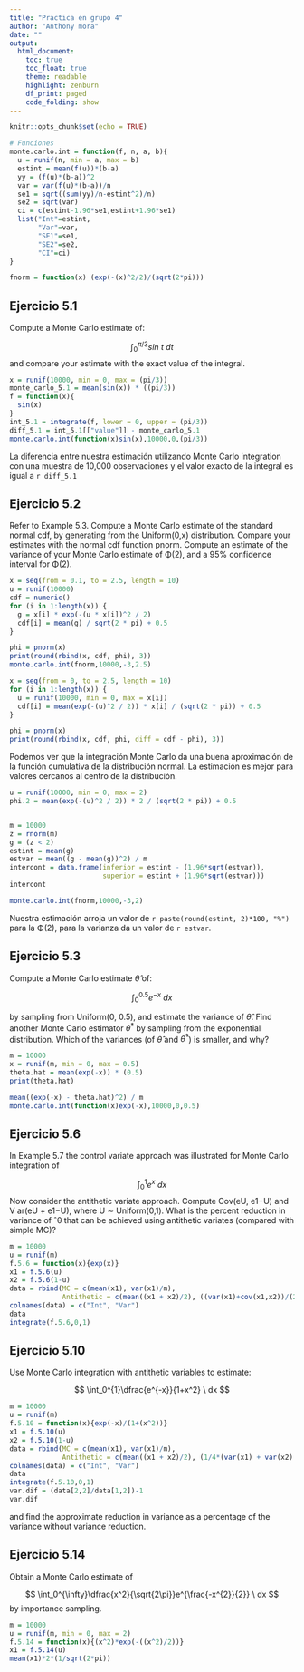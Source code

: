 ```yaml
---
title: "Practica en grupo 4"
author: "Anthony mora"
date: ""
output: 
  html_document:
    toc: true
    toc_float: true
    theme: readable
    highlight: zenburn
    df_print: paged
    code_folding: show
---
```


```r
knitr::opts_chunk$set(echo = TRUE)
```

```r
# Funciones
monte.carlo.int = function(f, n, a, b){
  u = runif(n, min = a, max = b)
  estint = mean(f(u))*(b-a)
  yy = (f(u)*(b-a))^2
  var = var(f(u)*(b-a))/n
  se1 = sqrt((sum(yy)/n-estint^2)/n)
  se2 = sqrt(var)
  ci = c(estint-1.96*se1,estint+1.96*se1)
  list("Int"=estint,
       "Var"=var,
       "SE1"=se1,
       "SE2"=se2,
       "CI"=ci)
}

fnorm = function(x) (exp(-(x)^2/2)/(sqrt(2*pi)))
```


## Ejercicio 5.1

Compute a Monte Carlo estimate of:

$$ \int_0^{\pi/3}sin \ t \ dt $$
and compare your estimate with the exact value of the integral.


```r
x = runif(10000, min = 0, max = (pi/3))
monte_carlo_5.1 = mean(sin(x)) * ((pi/3))
f = function(x){
  sin(x)
}
int_5.1 = integrate(f, lower = 0, upper = (pi/3))
diff_5.1 = int_5.1[["value"]] - monte_carlo_5.1
monte.carlo.int(function(x)sin(x),10000,0,(pi/3))
```
La diferencia entre nuestra estimación utilizando Monte Carlo integration con una muestra de 10,000 observaciones y el valor exacto de la integral es igual a `r diff_5.1`

## Ejercicio 5.2

Refer to Example 5.3. Compute a Monte Carlo estimate of the standard normal cdf, by generating from the Uniform(0,x) distribution. Compare your estimates with the normal cdf function pnorm. Compute an estimate of the variance of your Monte Carlo estimate of Φ(2), and a 95% confidence interval for Φ(2).

```r
x = seq(from = 0.1, to = 2.5, length = 10)
u = runif(10000)
cdf = numeric()
for (i in 1:length(x)) {
  g = x[i] * exp(-(u * x[i])^2 / 2)
  cdf[i] = mean(g) / sqrt(2 * pi) + 0.5
}

phi = pnorm(x)
print(round(rbind(x, cdf, phi), 3))
monte.carlo.int(fnorm,10000,-3,2.5)
```

```r
x = seq(from = 0, to = 2.5, length = 10)
for (i in 1:length(x)) {
  u = runif(10000, min = 0, max = x[i])
  cdf[i] = mean(exp(-(u)^2 / 2)) * x[i] / (sqrt(2 * pi)) + 0.5
}

phi = pnorm(x)
print(round(rbind(x, cdf, phi, diff = cdf - phi), 3))
```
Podemos ver que la integración Monte Carlo da una buena aproximación de la función cumulativa de la distribución normal. La estimación es mejor para valores cercanos al centro de la distribución.


```r
u = runif(10000, min = 0, max = 2)
phi.2 = mean(exp(-(u)^2 / 2)) * 2 / (sqrt(2 * pi)) + 0.5


m = 10000
z = rnorm(m)
g = (z < 2)
estint = mean(g)
estvar = mean((g - mean(g))^2) / m
intercont = data.frame(inferior = estint - (1.96*sqrt(estvar)),
                       superior = estint + (1.96*sqrt(estvar)))
intercont

monte.carlo.int(fnorm,10000,-3,2)


```
Nuestra estimación arroja un valor de `r paste(round(estint, 2)*100, "%")`
para la Φ(2), para la varianza da un valor de `r estvar`.


## Ejercicio 5.3

Compute a Monte Carlo estimate $\hat\theta$ of:

$$ \int_0^{0.5}e^{-x} \ dx $$

by sampling from Uniform(0, 0.5), and estimate the variance of $\hat\theta$. Find another Monte Carlo estimator $\theta^*$ by sampling from the exponential distribution. Which of the variances (of $\hat\theta$ and $\hat\theta^*$) is smaller, and why?

```r
m = 10000
x = runif(m, min = 0, max = 0.5)
theta.hat = mean(exp(-x)) * (0.5)
print(theta.hat)

mean((exp(-x) - theta.hat)^2) / m
monte.carlo.int(function(x)exp(-x),10000,0,0.5)
```



## Ejercicio 5.6

In Example 5.7 the control variate approach was illustrated for Monte Carlo integration of


$$ \int_0^{1}e^x \ dx $$
Now consider the antithetic variate approach. Compute Cov(eU, e1−U) and V ar(eU + e1−U), where U ∼ Uniform(0,1). What is the percent reduction in variance of ˆθ that can be achieved using antithetic variates (compared with simple MC)?

```r
m = 10000
u = runif(m)
f.5.6 = function(x){exp(x)}
x1 = f.5.6(u)
x2 = f.5.6(1-u)
data = rbind(MC = c(mean(x1), var(x1)/m),
             Antithetic = c(mean((x1 + x2)/2), ((var(x1)+cov(x1,x2))/(2*m))))
colnames(data) = c("Int", "Var")
data
integrate(f.5.6,0,1)
```

## Ejercicio 5.10

Use Monte Carlo integration with antithetic variables to estimate:


$$ \int_0^{1}\dfrac{e^{-x}}{1+x^2} \ dx $$


```r
m = 10000
u = runif(m)
f.5.10 = function(x){exp(-x)/(1+(x^2))}
x1 = f.5.10(u)
x2 = f.5.10(1-u)
data = rbind(MC = c(mean(x1), var(x1)/m),
             Antithetic = c(mean((x1 + x2)/2), (1/4*(var(x1) + var(x2) + (2*cov(x1,x2))))))
colnames(data) = c("Int", "Var")
data
integrate(f.5.10,0,1)
var.dif = (data[2,2]/data[1,2])-1
var.dif
```
and find the approximate reduction in variance as a percentage of the variance without variance reduction.





## Ejercicio 5.14

Obtain a Monte Carlo estimate of

$$ \int_0^{\infty}\dfrac{x^2}{\sqrt{2\pi}}e^{\frac{-x^{2}}{2}} \ dx $$
by importance sampling.



```r
m = 10000
u = runif(m, min = 0, max = 2)
f.5.14 = function(x){(x^2)*exp(-((x^2)/2))}
x1 = f.5.14(u)
mean(x1)*2*(1/sqrt(2*pi))




```



















